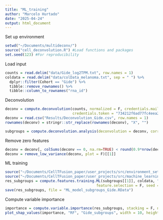 ```yaml
---
title: "ML_training"
author: "Marcelo Hurtado"
date: "2025-04-24"
output: html_document
---
```


Set up environment
```r
setwd("~/Documents/multideconv/")
source("cell_deconvolution.R") #Load functions and packages
set.seed(123) #For reproducibility
```

Load input
```r
counts = read.delim("data/Gide_log2TPM.txt", row.names = 1)
coldata = read.delim("data/colData_melanoma.txt", sep = " ") %>%
  dplyr::filter(Cohort == "Gide") %>%
  tibble::remove_rownames() %>%
  tibble::column_to_rownames("rna_id")
```

Deconvolution
```r
deconv = compute.deconvolution(counts, normalized = F, credentials.mail = "marcelo.hurtado@inserm.fr", doParallel = T, workers = 3,
                               credentials.token = "734212f6ad77fc4eea2bdb502792f294", file_name = "Gide")
deconv = read.csv("Results/Deconvolution_Gide.csv", row.names = 1)
rownames(deconv) = stringr::str_replace(rownames(deconv), "X", "")

subgroups = compute.deconvolution.analysis(deconvolution = deconv, corr = 0.7, seed = 123, file_name = "Gide") 
```

Remove zero features
```r
deconv = deconv[, colSums(deconv == 0, na.rm=TRUE) < round(0.9*nrow(deconv)) , drop=FALSE]
deconv = remove_low_variance(deconv, plot = F)[[1]]
```

ML training
```r
source("~/Documents/CellTFusion_paper/user_projects/src/environment_set.R")
source("~/Documents/CellTFusion_paper/user_projects/src/machine_learning.R")
res_subgroups = compute.features.training.ML(subgroups[[1]], coldata, "Response", "R", metric = "AUROC", stack = F, k_folds = 5, n_rep = 20, 
                                          feature.selection = F, seed = 123, file_name = "Gide_subgroups", return = T)
save(res_subgroups, file = "ML_model_subgroups_Gide.RData")
```

Compute variable importance
```r
importance = compute.variable.importance(res_subgroups, stacking = F, n_cores = 2)
plot_shap_values(importance, "RF", "Gide_subgroups", width = 10, height = 10)
```
